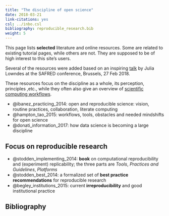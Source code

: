 ```yaml
---
title: "The discipline of open science"
date: 2018-03-21
link-citations: yes
csl: ../inbo.csl
bibliography: reproducible_research.bib
weight: 5
---
```


This page lists **selected** literature and online resources. Some are related to existing tutorial pages, while others are not. They are supposed to be of high interest to this site's users.

Several of the resources were added based on an inspiring
[talk](https://docs.google.com/presentation/d/10KkXEv4r3wWtdKvB6RFOPe809eMNldODaRqQxn-jeME/edit?usp=sharing) 
by Julia Lowndes at the SAFRED conference, Brussels, 27 Feb 2018.

These resources focus on the discipline as a whole, its perception, principles ,etc., while they often also give an overview of [scientific computing workflows](../computing).

- @ibanez_practicing_2014: open and reproducible science: vision, routine practices, collaboration, literate computing
- @hampton_tao_2015: workflows, tools, obstacles and needed mindshifts for open science
- @donati_information_2017: how data science is becoming a large discipline


## Focus on reproducible research

- @stodden_implementing_2014: **book** on computational reproducibility and (experiment) replicability; the three parts are *Tools*, *Practices and Guidelines*, *Platforms*
- @stodden_best_2014: a formalized set of **best practice recommendations** for reproducible research
- @begley_institutions_2015: current **irreproducibility** and good institutional practice

## Bibliography
